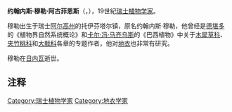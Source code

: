 '''约翰内斯·穆勒·阿古菲恩斯'''（{{lang-de|'''Johannes Müller Argoviensis'''}}，{{bd|1828年|5月9日|1896年|1月28日|catIdx=Muller Argoviensis, Johannes}}），19世紀[[瑞士|瑞士]][[植物学家|植物学家]]。

穆勒出生于瑞士[[阿尔高州|阿尔高州]]的托伊芬塔尔镇，原名约翰内斯·穆勒，他曾经是[[德堪多|德堪多]]的《植物界自然系统概论》和[[卡尔·冯·马齐乌斯|卡尔·冯·马齐乌斯]]的《巴西植物》中关于[[木犀草科|木犀草科]]、[[夹竹桃科|夹竹桃科]]和[[大戟科|大戟科]]各章的专题作者，他对[[地衣|地衣]]也非常有研究。

穆勒在[[日内瓦|日内瓦]]逝世。

{{植物命名人|Müll.Arg.|约翰内斯·穆勒·阿古菲恩斯}}

==注释==
{{reflist}}

{{Authority control}}
{{DEFAULTSORT:Muller Argoviensis, Johannes}}
[[Category:瑞士植物学家|Category:瑞士植物学家]]
[[Category:地衣学家|Category:地衣学家]]